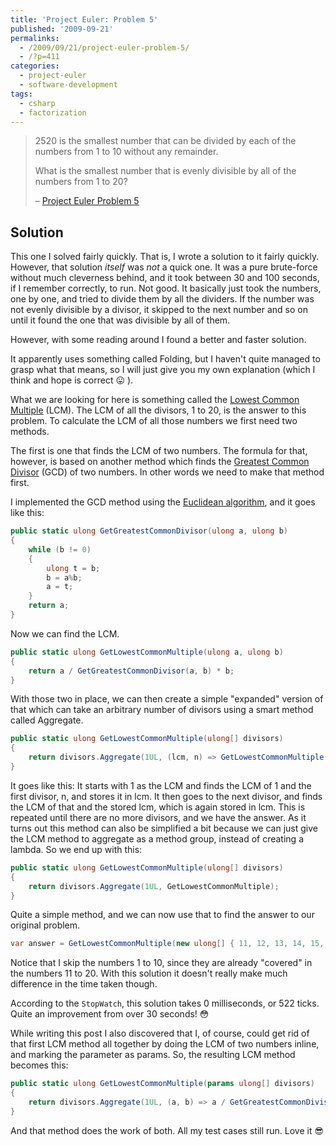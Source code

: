 ---
title: 'Project Euler: Problem 5'
published: '2009-09-21'
permalinks:
  - /2009/09/21/project-euler-problem-5/
  - /?p=411
categories:
  - project-euler
  - software-development
tags:
  - csharp
  - factorization
---

> 2520 is the smallest number that can be divided by each of the numbers from 1 to 10 without any remainder.
>
> What is the smallest number that is evenly divisible by all of the numbers from 1 to 20?
>
> – [Project Euler Problem 5](https://projecteuler.net/problem=5)

## Solution

This one I solved fairly quickly. That is, I wrote a solution to it fairly quickly. However, that solution _itself_ was _not_ a quick one. It was a pure brute-force without much cleverness behind, and it took between 30 and 100 seconds, if I remember correctly, to run. Not good. It basically just took the numbers, one by one, and tried to divide them by all the dividers. If the number was not evenly divisible by a divisor, it skipped to the next number and so on until it found the one that was divisible by all of them.

However, with some reading around I found a better and faster solution.

It apparently uses something called Folding, but I haven't quite managed to grasp what that means, so I will just give you my own explanation (which I think and hope is correct 😛 ).

What we are looking for here is something called the [Lowest Common Multiple](https://en.wikipedia.org/wiki/Least_common_multiple) (LCM). The LCM of all the divisors, 1 to 20, is the answer to this problem. To calculate the LCM of all those numbers we first need two methods.

The first is one that finds the LCM of two numbers. The formula for that, however, is based on another method which finds the [Greatest Common Divisor](https://en.wikipedia.org/wiki/Greatest_common_divisor) (GCD) of two numbers. In other words we need to make that method first.

I implemented the GCD method using the [Euclidean algorithm](https://en.wikipedia.org/wiki/Euclidean_algorithm), and it goes like this:

```csharp
public static ulong GetGreatestCommonDivisor(ulong a, ulong b)
{
    while (b != 0)
    {
        ulong t = b;
        b = a%b;
        a = t;
    }
    return a;
}
```

Now we can find the LCM.

```csharp
public static ulong GetLowestCommonMultiple(ulong a, ulong b)
{
    return a / GetGreatestCommonDivisor(a, b) * b;
}
```

With those two in place, we can then create a simple "expanded" version of that which can take an arbitrary number of divisors using a smart method called Aggregate.

```csharp
public static ulong GetLowestCommonMultiple(ulong[] divisors)
{
    return divisors.Aggregate(1UL, (lcm, n) => GetLowestCommonMultiple(lcm, n));
}
```

It goes like this: It starts with 1 as the LCM and finds the LCM of 1 and the first divisor, n, and stores it in lcm. It then goes to the next divisor, and finds the LCM of that and the stored lcm, which is again stored in lcm. This is repeated until there are no more divisors, and we have the answer. As it turns out this method can also be simplified a bit because we can just give the LCM method to aggregate as a method group, instead of creating a lambda. So we end up with this:

```csharp
public static ulong GetLowestCommonMultiple(ulong[] divisors)
{
    return divisors.Aggregate(1UL, GetLowestCommonMultiple);
}
```

Quite a simple method, and we can now use that to find the answer to our original problem.

```csharp
var answer = GetLowestCommonMultiple(new ulong[] { 11, 12, 13, 14, 15, 16, 17, 18, 19, 20 });
```

Notice that I skip the numbers 1 to 10, since they are already "covered" in the numbers 11 to 20. With this solution it doesn't really make much difference in the time taken though.

According to the `StopWatch`, this solution takes 0 milliseconds, or 522 ticks. Quite an improvement from over 30 seconds! 😳

While writing this post I also discovered that I, of course, could get rid of that first LCM method all together by doing the LCM of two numbers inline, and marking the parameter as params. So, the resulting LCM method becomes this:

```csharp
public static ulong GetLowestCommonMultiple(params ulong[] divisors)
{
    return divisors.Aggregate(1UL, (a, b) => a / GetGreatestCommonDivisor(a, b) * b);
}
```

And that method does the work of both. All my test cases still run. Love it 😎
